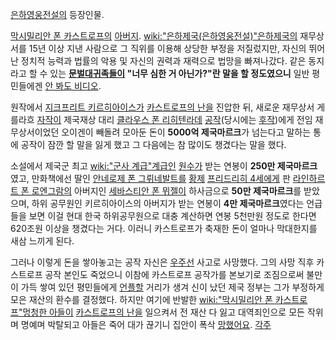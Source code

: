 [[은하영웅전설]]의 등장인물.

[[막시밀리안 폰 카스트로프]]의 [[아버지]]. [[wiki:"은하제국(은하영웅전설)"은하제국]]의 재무상서를 15년 이상 지낸 사람으로 그 직위를 이용해 상당한 부정을 저질렀지만, 자신의 뛰어난 정치적 능력과 법률의 악용 및 자신의 권력과 재력으로 법망을 빠져나갔다. 같은 동지라고 할 수 있는 '''[[문벌대귀족]]들이 "너무 심한 거 아닌가?"란 말을 할 정도였으니''' 일반 평민들에겐 [[안 봐도 비디오]]. 

원작에서 [[지크프리트 키르히아이스]]가 [[카스트로프의 난]]을 진압한 뒤, 새로운 재무상서 게를라흐 [[자작]]이 제국재상 대리 [[클라우스 폰 리히텐라데]] [[공작]](당시에는 [[후작]])에게 전임 재무상서이었던 오이겐이 빼돌려 모아둔 돈이 '''5000억 제국마르크'''가 넘는다고 말하는 통에 공작이 잠깐 할 말을 잃게 했고  그 다음에는 참 많이도 챙겼다는 말을 했다.

소설에서 제국군 최고 [[wiki:"군사 계급"계급]]인 [[원수]]가 받는 연봉이 '''250만 제국마르크'''였고, 만화책에선 딸인 [[안네로제 폰 그뤼네발트]]를 [[황제]] [[프리드리히 4세]]에게 판 [[라인하르트 폰 로엔그람]]의 아버지인 [[세바스티안 폰 뮈젤]]이 하사금으로 '''50만 제국마르크'''를 받았으며, 하위 공무원인 키르히아이스의 아버지가 받는 연봉이 '''4만 제국마르크'''였다는 언급들을 보면 이걸 현대 한국 하위공무원으로 대충 계산하면 연봉 5천만원 정도로 한다면 620조원 이상을 챙겼다는 거다. 이러니 카스트로프가 축재한 돈이 얼마나 막대한지를 새삼 느끼게 된다.

그러나 이렇게 돈을 쌓아놓고는 공작 자신은 [[우주선]] 사고로 사망했다. 그의 사망 직후 카스트로프 공작 본인도 죽었으니 이참에 카스트로프 공작가를 본보기로 조짐으로써 불만이 가득 쌓여 있던 평민들에게 [[언플]]할 거리가 생겨 신이 났던 제국 정부는 그가 부정하게 모은 재산의 환수를 결정했다. 하지만 여기에 반발한 [[wiki:"막시밀리안 폰 카스트로프"멍청한 아들]]이 [[카스트로프의 난]]을 일으켜서 전 재산 다 잃고 대역죄인으로 모든 작위며 명예며 박탈되고 아들은 죽어 대가 끊기니 집안이 폭삭 [[망했어요]].
[[각주]]
